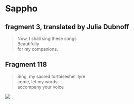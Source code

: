 # Sappho



## fragment 3, translated by Julia Dubnoff

> Now, I shall sing these songs  
> Beautifully  
> for my companions.  



## Fragment 118


> Sing, my sacred tortoiseshell lyre  
> come, let my words  
> accompany your voice  


![](images/tortoiseshell_lyre.jpg)

